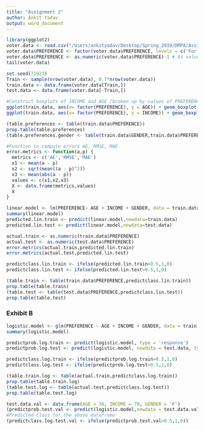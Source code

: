 ```yaml
---
title: "Assignment 2"
author: Ankit Yadav
output: word_document
---
```


```r
library(ggplot2)
voter.data <- read.csv("/Users/ankityadav/Desktop/Spring_2019/DMPA/Assignments/Assignment 2/VoterPref.csv")
voter.data$PREFERENCE <- factor(voter.data$PREFERENCE, levels = c('For','Against'))
voter.data$PREFERENCE <- as.numeric(voter.data$PREFERENCE)-1 # As values are factored as 1 and 2
tail(voter.data)
```

```r
set.seed(71923)
Train <- sample(nrow(voter.data), 0.7*nrow(voter.data))
train.data <- data.frame(voter.data[Train,])
test.data <- data.frame(voter.data[-Train,])
```

```r
#Construct boxplots of INCOME and AGE (broken up by values of PREFERENCE). Present the plot as Exhibit A. What do you observe?
ggplot(train.data, aes(x= factor(PREFERENCE), y = AGE)) + geom_boxplot(aes(fill=factor(PREFERENCE))) + scale_fill_manual(values=c("#4286f4", "#b71c0b")) + xlab("PREFERENCE") + ylab("AGE") + ggtitle("Exhibit A - AGE vs PREFERENCE")
ggplot(train.data, aes(x= factor(PREFERENCE), y = INCOME)) + geom_boxplot(aes(fill=factor(PREFERENCE))) + scale_fill_manual(values=c("#4286f4", "#b71c0b")) + xlab("PREFERENCE") + ylab("INCOME") + ggtitle("Exhibit A - INCOME vs PREFERENCE")
```

```r
(table.preferences <- table(train.data$PREFERENCE))
prop.table(table.preferences)
(table.preferences.gender <- table(train.data$GENDER,train.data$PREFERENCE))

```

```r
#Function to compute errors AE, RMSE, MAE
error.metrics <- function(a,p) {
  metrics <- c('AE','RMSE','MAE')
  x1 <- mean(a - p)
  x2 <- sqrt(mean((a - p)^2))
  x3 <- mean(abs(a - p))
  values <- c(x1,x2,x3)
  X <- data.frame(metrics,values)
  X
}
```

```r
linear.model <- lm(PREFERENCE~ AGE + INCOME + GENDER, data = train.data)
summary(linear.model)
predicted.lin.train <- predict(linear.model,newdata=train.data)
predicted.lin.test <- predict(linear.model,newdata=test.data)

actual.train <- as.numeric(train.data$PREFERENCE)
actual.test <- as.numeric(test.data$PREFERENCE)
error.metrics(actual.train,predicted.lin.train)
error.metrics(actual.test,predicted.lin.test)

predictclass.lin.train <- ifelse(predicted.lin.train>0.5,1,0)
predictclass.lin.test <- ifelse(predicted.lin.test>0.5,1,0)

(table.train <- table(train.data$PREFERENCE,predictclass.lin.train))
prop.table(table.train)
(table.test <- table(test.data$PREFERENCE,predictclass.lin.test))
prop.table(table.test)
```

### Exhibit B
```r
logistic.model <- glm(PREFERENCE ~ AGE + INCOME + GENDER, data = train.data, family = 'binomial')
summary(logistic.model)

predictprob.log.train <- predict(logistic.model, type = 'response')
predictprob.log.test <- predict(logistic.model, newdata = test.data, type = 'response')

predictclass.log.train <- ifelse(predictprob.log.train>0.5,1,0)
predictclass.log.test <- ifelse(predictprob.log.test>0.5,1,0)

(table.train.log <- table(actual.train,predictclass.log.train))
prop.table(table.train.log)
(table.test.log <- table(actual.test,predictclass.log.test))
prop.table(table.test.log)
```

```r
test.data.val <- data.frame(AGE = 36, INCOME = 70, GENDER = 'F')
(predictprob.test.val <- predict(logistic.model,newdata = test.data.val, type = 'response'))
#Predicted Class for the above dataframe
(predictclass.log.test.val <- ifelse(predictprob.test.val>0.5,1,0))
```